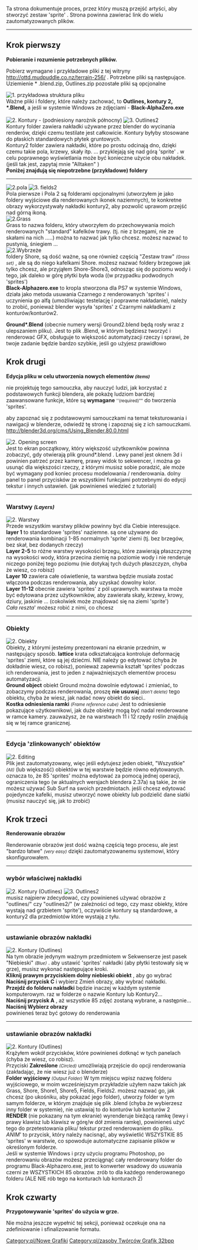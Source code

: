 {{other languages|en=Ground Sprites Automated (New Graphics)|pl=Ground Sprites Automated (Nowe Grafiki)|language_page=pl}}
Ta strona dokumentuje proces, przez który muszą przejść artyści, aby stworzyć zestaw 'sprite' .
Strona powinna zawierać link do wielu zautomatyzowanych plików.

----


== Krok pierwszy ==
'''Pobieranie i rozumienie potrzebnych plików.'''

<!--{{note|Those files aren't currently there.}}-->{{informacja/Pl|Tych plików obecnie nie ma.}}

Pobierz wymagane i przykładowe pliki z tej witryny http://ottd.mudpuddle.co.nz/terrain-256/ . Potrzebne pliki są następujące. Uziemienie * .blend.zip, Outlines.zip pozostałe pliki są opcjonalne

<!--{{note|Those files aren't currently there.}}-->{{informacja/Pl|Tych plików obecnie nie ma.}}

[[File:en/Files.png|left|frame|1. przykładowa struktura pliku]] <br> Ważne pliki i foldery, które należy zachować, to '''Outlines, kontury 2, *.Blend,''' a jeśli w systemie Windows ze zdjęciami - '''Black-AlphaZero.exe'''<br>
<br style="clear: left"/>

[[File:en/Outlines.png|left|frame|2. Kontury - (podniesiony narożnik północny) ]]
[[File:en/Outlines2.png|left|frame|3. Outlines2]]<br>
Kontury folder zawiera nakładki używane przez blender do wycinania renderów, dzięki czemu testilate jest całkowicie. Kontury byłyby stosowane do płaskich standardowych płytek gruntowych.<br>
Kontury2 folder zawiera nakładki, które po prostu odcinają dno, dzięki czemu takie pola, krzewy, skały itp. ... przyklejają się nad górą 'sprite' . w celu poprawnego wyświetlania może być konieczne użycie obu nakładek. (jeśli tak jest, zapytaj mnie "Alltaken" )
<br style="clear: left"/>

'''Poniżej znajdują się niepotrzebne (przykładowe) foldery'''
----


[[File:en/Field1.png|left|frame|2.pola]]
[[File:en/Field2.png|left|frame|3. fields2]]<br>
Pola pierwsze i Pola 2 są folderami opcjonalnymi (utworzyłem je jako foldery wyjściowe dla renderowanych ikonek naziemnych), te konkretne obrazy wykorzystywały nakładki kontury2, aby pozwolić uprawom przejść nad górną ikoną.
<br style="clear: left"/>

[[File:en/Grass.png|left|frame|2.Grass]]<br>
Grass to nazwa folderu, który utworzyłem do przechowywania moich renderowanych "standard" kafelków trawy. (tj. nie z brzegami, nie ze skałami na nich .....) można to nazwać jak tylko chcesz. możesz nazwać to pustynią, śniegiem ...
<br style="clear: left"/>

[[File:en/Shore.png|left|frame|2.Wybrzeże]]<br>
foldery Shore, są dość ważne, są one również częścią "Zestaw traw" <small>''(Grass set)''</small> , ale są do niego kafelkami Shore. możesz nazwać foldery brzegowe jak tylko chcesz, ale przyjąłem Shore-Shore3, odnosząc się do poziomu wody i tego, jak daleko w górę płytki była woda ((w przypadku podwodnych 'sprites')
<br style="clear: left"/>

'''Black-Alphazero.exe''' to kropla stworzona dla PS7 w systemie Windows, działa jako metoda usuwania Czarnego z renderowanych 'sprites' i uczynienia go alfą (umożliwiając testelację i poprawne nakładanie), należy to zrobić, ponieważ blender wysyła 'sprites' z Czarnymi nakładkami z konturów/konturów2.

'''Ground*.Blend''' (obecnie numery wersji Ground2.blend będą rosły wraz z ulepszaniem pliku). Jest to plik .Blend, w którym będziesz tworzyć i renderować GFX, obsługuje to większość automatyzacji rzeczy i sprawi, że twoje zadanie będzie bardzo szybkie, jeśli go użyjesz prawidłowo

== Krok drugi ==
'''Edycja pliku w celu utworzenia nowych elementów <small>''(items)''</small>'''

nie projektuję tego samouczka, aby nauczyć ludzi, jak korzystać z podstawowych funkcji blendera, ale pokażę ludziom bardziej zaawansowane funkcje, które są '''wymagane''' <small>''(required)""</small> do tworzenia 'sprites'.

aby zapoznać się z podstawowymi samouczkami na temat teksturowania i nawigacji w blenderze, odwiedź tę stronę i zapoznaj się z ich samouczkami. http://blender3d.org/cms/Using_Blender.80.0.html

[[File:en/Openscreen.png|right|frame|2. Opening screen]]<br>
Jest to ekran początkowy, który większość użytkowników powinna zobaczyć, gdy otwierają plik ground*.blend . Lewy panel jest oknem 3d i powinien patrzeć przez kamerę, prawy widok to sekwencer, i można go usunąć dla większości rzeczy, z którymi musisz sobie poradzić, ale może być wymagany pod koniec procesu modelowania / renderowania. dolny panel to panel przycisków ze wszystkimi funkcjami potrzebnymi do edycji tekstur i innych ustawień. (jak powinieneś wiedzieć z tutoriali)
<br style="clear: right"/>

----
=== Warstwy <small>''(Layers)''</small> ===


[[File:en/Layers.png|left|frame|2. Warstwy ]]<br>
Przede wszystkim warstwy plików powinny być dla Ciebie interesujące.<br>
'''layer 1''' to standardowe 'sprites' naziemne. są one używane do renderowania kombinacji 1-85 normalnych 'sprite' ziemi (tj. bez brzegów, bez skał, bez dodanych rzeczy)<br>
'''Layer 2-5''' to różne warstwy wysokości brzegu, które zawierają płaszczyznę na wysokości wody, która przecina ziemię na poziomie wody i nie renderuje niczego poniżej tego poziomu (nie dotykaj tych dużych płaszczyzn, chyba że wiesz, co robisz)<br>
'''Layer 10''' zawiera całe oświetlenie, ta warstwa będzie musiała zostać włączona podczas renderowania, aby uzyskać dowolny kolor.<br>
'''Layer 11-12''' obecnie zawiera 'sprites' z pól uprawnych. warstwa ta może być edytowana przez użytkowników, aby zawierała skały, krzewy, krowy, dziury, jaskinie ... (cokolwiek może znajdować się na ziemi 'sprite')<br>
''Cała reszta''' możesz robić z nimi, co chcesz
<br style="clear: left"/>

----

===Obiekty===


[[File:en/Objects.png|right|frame|2. Obiekty]]<br>
Obiekty, z którymi jesteśmy prezentowani na ekranie przednim, w następujący sposób.
'''lattice''' krata odkształcająca kontroluje deformację 'sprites' ziemi, które są jej dziećmi. NIE należy go edytować (chyba że dokładnie wiesz, co robisz), ponieważ zapewnia kształt 'sprites' podczas ich renderowania, jest to jeden z najważniejszych elementów procesu automatyzacji.<br>
'''Ground object''' obiekt Ground można dowolnie edytować i zmieniać, to zobaczymy podczas renderowania, proszę '''nie usuwaj''' <small>''(don't delete)''</small>  tego obiektu, chyba że wiesz, jak nadać nowy obiekt do sieci..<br>
'''Kostka odniesienia ramki''' <small>''(Frame reference cube)''</small> Jest to odniesienie pokazujące użytkownikowi, jak duże obiekty mogą być nadal renderowane w ramce kamery. zauważysz, że na warstwach 11 i 12 rzędy roślin znajdują się w tej ramce granicznej.
<br style="clear: right"/>

----
===Edycja 'zlinkowanych' obiektów===


[[File:en/Editing.png|left|frame|2. Editing]]<br>
Plik jest zautomatyzowany, więc jeśli edytujesz jeden obiekt, "Wszystkie" <small>''(All)''</small>  (lub większość) obiektów w tej warstwie będzie równo edytowanych. oznacza to, że 85 'sprites' można edytować za pomocą jednej operacji, ograniczenia tego (w aktualnych wersjach blendera 2.37a) są takie, że nie możesz używać Sub Surf na swoich przedmiotach.
jeśli chcesz edytować pojedyncze kafelki, musisz utworzyć nowe obiekty lub podzielić dane siatki (musisz nauczyć się, jak to zrobić)
<br style="clear: left"/>

== Krok trzeci ==
'''Renderowanie obrazów'''

Renderowanie obrazów jest dość ważną częścią tego procesu, ale jest "bardzo łatwe" <small>''(very easy)''</small> dzięki zautomatyzowanemu systemowi, który skonfigurowałem.
----
===wybór właściwej nakładki===

[[File:en/Outlines.png|left|frame|2. Kontury <small>''(Outlines)''</small>]]
[[File:en/Outlines2.png|left|frame|3. Outlines2]]<br>
musisz najpierw zdecydować, czy powinieneś używać obrazów z "outlines/" czy "outlines2/" (w zależności od tego, czy masz obiekty, które wystają nad grzbietem 'sprite'), oczywiście kontury są standardowe, a kontury2 dla przedmiotów które wystają z tyłu.
<br style="clear: left"/>

----
===ustawianie obrazów nakładki===

[[File:en/Sequencer.png|right|frame|2. Kontury <small>''(Outlines)''</small>]]<br>
Na tym obrazie jedynym ważnym przedmiotem w Sekwenserze jest pasek "Niebieski" <small>''(Blue)''</small> . aby ustawić 'sprites' nakładki (aby płytki testowały się w grze), musisz wykonać następujące kroki.<br>
'''Kliknij prawym przyciskiem dolny niebieski obiekt''' , aby go wybrać<br>
'''Naciśnij przycisk C''' i wybierz Zmień obrazy, aby wybrać nakładki.<br>
'''Przejdź do folderu nakładki''' będzie inaczej w każdym systemie komputerowym. raz w folderze o nazwie Kontury lub Kontury2...<br>
'''Naciśnij przycisk A''' , aż wszystkie 85 zdjęć zostaną wybrane, a następnie...<br>
'''Naciśnij Wybierz obrazy'''<br>
powinieneś teraz być gotowy do renderowania
<br style="clear: right"/>

----
===ustawianie obrazów nakładki===

[[File:en/Rendering.png|left|frame|2. Kontury <small>''(Outlines)''</small>]]<br>
Krążyłem wokół przycisków, które powinieneś dotknąć w tych panelach (chyba że wiesz, co robisz). <br>
Przyciski '''Zakreślone''' <small>''(Circled)''</small> umożliwiają przejście do opcji renderowania (zakładając, że nie wiesz już o blenderze)<br>
'''Folder wyjściowy''' <small>''(Output Folder)''</small> W tym miejscu wpisz nazwę folderu wyjściowego, w moim wcześniejszym przykładzie użyłem nazw takich jak Grass, Shore, Shore1, Shore5, Fields, Fields2. możesz nazwać go, jak chcesz (po ukośniku, aby pokazać jego folder), utworzy folder w tym samym folderze, w którym znajduje się plik .blend (chyba że wybierzesz inny folder w systemie), nie ustawiaj to do konturów lub konturów 2<br>
'''RENDER''' (nie pokazany na tym ekranie) wyrenderuje bieżącą ramkę (lewy i prawy klawisz lub klawisz w górę/w dół zmienia ramkę), powinieneś użyć tego do przetestowania pliku/ tekstur przed renderowaniem do pliku.<br>
''ANIM''' to przycisk, który należy nacisnąć, aby wyświetlić WSZYSTKIE 85 'sprites' w warstwie, co spowoduje automatyczne zapisanie plików w określonym folderze.
<br style="clear: left"/>

Jeśli w systemie Windows i przy użyciu programu Photoshop, po renderowaniu obrazów możesz przeciągnąć cały renderowany folder do programu Black-Alphazero.exe, jest to konwerter wsadowy do usuwania czerni ze WSZYSTKICH 85 obrazów. zrób to dla każdego renderowanego folderu (ALE NIE rób tego na konturach lub konturach 2)

== Krok czwarty ==

'''Przygotowywanie 'sprites' do użycia w grze.'''

Nie można jeszcze wypełnić tej sekcji, ponieważ oczekuje ona na zdefiniowanie i sfinalizowanie formatu.


<!--{{en/Navbox Graphics Development}}-->{{pl/Navbox Programowanie grafik}}

<!--[[Category:en/New Graphics]][[Category:en/32bpp Graphics Developer resources]]-->[[Category:pl/Nowe Grafiki]][[Category:pl/zasoby Twórców Grafik 32bpp]]